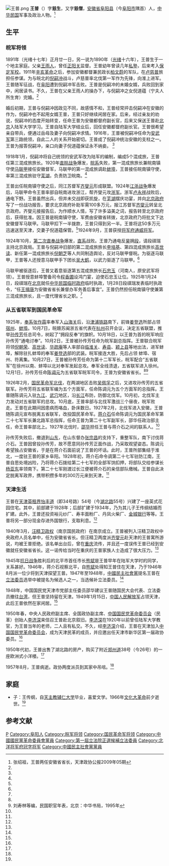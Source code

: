 [[File:王普.png|thumb]]
'''王普'''（{{bd|？||1957年|8月}}）字'''慈生'''，又字'''慈僧'''，[[安徽省|安徽省]][[阜阳县|阜阳县]]（今[[阜阳市|阜阳市]]隅首）人，[[中华民国|中华民国]]军事及政治人物。<ref name=tjzxgb>张绍祖，王普两任安徽省省长，天津政协公报2009年05期</ref>

==生平==
===皖军将领===
1891年（光绪十七年）正月廿一日，另一说为1890年（[[光绪|光绪]]十六年），王普生于一个地主家庭。父亲[[王雨人|王雨人]]，曾任[[正阳关|正阳关]]监督。王普幼年曾读几年[[私塾|私塾]]，后来考入[[保定军校|保定军校]]。1911年[[辛亥革命|辛亥革命]]之后，参加安徽都督兼民政长[[柏文蔚|柏文蔚]]的军队，在[[卢慈普|卢慈普]]旅担任参谋。为与皖北的[[倪嗣冲|倪嗣冲]]战斗，卢慈普率北伐第一军作为先锋，向淮上进军。王普随军征战，在[[阜阳|阜阳]]遭到倪嗣冲军击败。王普是倪嗣冲的未婚女婿，兵败回到家中，闲居读书。不久，王普在父亲王雨人的操办下，与倪嗣冲之女倪道蕴（宁夫人所生育）完婚。<ref name=tjzxgb/>

婚后初期，王普与倪嗣冲因政见不同，故感情不和，王普经常抨击倪嗣冲在安徽的作为，倪嗣冲也不起用女婿王普，王普只好继续闲居在家。后来，经过亲友的劝说，倪嗣冲的态度开始转变，任命王普为安徽都督府副长官，后来又保送王普赴[[北京|北京]]入陆军大学学习。王普自陆军大学结业后，回任安徽都督府副长官。王普很希望亲自带兵，便通过岳母及妻子向倪嗣冲求情。1916年，王普被倪嗣冲任命为[[安武军|安武军]]第三路统领，自此二人的关系开始密切。王普成了倪嗣冲统治安徽的支柱之一。王普为报答倪嗣冲，亲口向妻子倪道蕴保证永不纳妾。 <ref name=tjzxgb/>

1918年1月，倪嗣冲将自己统领的安武军改为陆军的编制，编成5个混成旅，王普任第三混成旅旅长。1920年[[直皖战争|直皖战争]]爆发，[[皖系|皖系]]失败，第一混成旅旅长兼皖南镇守使[[马联甲|马联甲]]接任安徽督军，马联甲的第一混成旅调赴[[蚌埠|蚌埠]]，王普接任皖南镇守使，率第三混成旅驻守[[芜湖|芜湖]]，负责防卫皖南。<ref name=tjzxgb/>

王普出任皖南镇守使之后，同江苏督军[[齐燮元|齐燮元]]形成联盟。1924年[[江浙战争|江浙战争]]爆发后，马联甲命令王普率部自皖南进攻浙江，帮齐燮元攻[[浙军|浙军]]。浙军[[卢永祥|卢永祥]]战败后，通电下野。王普虽然出兵，但并未交战即获凯旋，在[[芜湖|芜湖]]摆庆功宴，并向[[北洋政府|北京政府]]写了一份战功报告，要求北京政府补助军需100多万元，报江苏督军[[齐燮元|齐燮元]]转呈北京政府。齐燮元接报告后，为作顺水人情，写了许多溢美之词，报告转至北京政府后，获得批准。因王普是皖南镇守使，军费由安徽省转拨，北京政府乃将批文下达安徽督军马联甲。马联甲扣下一半拨款，王普只得到另一半。王普将这50多万元迅速送至天津，交妻子倪道蕴保管。<ref name=tjzxgb/>1924年9月，王普获授[[北洋政府将军府将军列表|将军府通威将军]]。

1924年10月，[[第二次直奉战争|第二次直奉战争]]爆发，[[直系|直系]]战败。王普乃通电反[[吴佩孚|昊]]拥[[段祺瑞|段]]，请段祺瑞主持北京政局。王普与倪嗣冲旧部的第二混成旅旅长[[李培基|李培基]]、第四混成旅旅长[[高世读|高世读]]、新任第一混成旅旅长[[倪朝芝|倪朝芝]]等人共同制造舆论，反对马联甲督皖。为驱逐马联甲，王普等人还授意马联甲手下团长[[吴大鹤|吴大鹤]]，以武力驱逐了马联甲。<ref name=tjzxgb/>

马联甲被驱逐后，王普又着意驱逐第五混成旅旅长[[石忠玉|石忠玉]]（河南人，原安武军将领）。王普授意蚌埠警备司令[[程香圃|程香圃]]设鸿门宴，迫使石忠玉让位。1925年1月24日，段祺瑞在[[北京|北京]]就任[[中华民国临时政府_(段祺瑞)|中华民国临时政府]]临时执政，1月28日段祺瑞发表临时执政令，“任[[王揖唐|王揖唐]]为安徽省省长兼督办军务善后事宜”。王普仍然担任皖南镇守使兼第三混成旅旅长，且一度代理省长之职。<ref name=tjzxgb/>

===从五省联军到国民革命军===
1925年，[[奉系|奉系]][[张作霖|张作霖]]率奉军入[[山海关|山海关]]后，沿[[津浦铁路|津浦铁路]]南下，前锋[[姜登选|姜登选]]所部占领[[宿州|宿州]]、[[蚌埠|蚌埠]]。10月7日，皖赣苏闽浙五省代表在[[杭州|杭州]]召开会议，决定五省联盟，推举[[孙传芳|孙传芳]]任总司令，树起了“拥段反奉”的旗帜。10月18日，以王普为首的皖军响应孙传芳“通电讨奉”。10月2日，王普被孙传芳任命为皖军副总指挥。王普联合皖军将领[[倪朝荣|倪朝荣]]、[[高世读|高世读]]、[[华疏庵|华疏庵]]等人率部自[[临淮关|临淮关]]、[[寿县|寿县]]、[[颖上县|颖上县]]等地出法，进军蚌埠，解除驻扎蚌埠的奉军[[姜登选|姜登选]]部的武装。皖军接连大胜，先后占领
蚌埠、宿州、符离集。10月27日，王普被孙传芳任命为第十二军军长，皖军配合“五省联军”在徐州以南、蚌埠以北对奉军发起总攻。奉军全线溃退，五省联军进入徐州。12月1日，孙传芳任命[[陈调元|陈调元]]为五省联军皖军司令，王普为安徽省省长。<ref name=tjzxgb/><ref>刘寿林等编，民国职官年表，北京：中华书局，1995年</ref>

1926年2月，[[国民革命军|国民革命军]][[北伐|北伐]]，在两湖地区击败[[吴佩孚|吴佩孚]]之后，又进攻孙传芳的五省联军。孙传芳将五省联军编为五个方面军，任命陈调元为五个方面军的总指挥。王普随陈调元入驻[[九江|九江]]、[[武穴|武穴]]地区，沿[[长江|长江]]布防，防御北伐军。10月初，北伐军主力发动对五省联军的总攻。10月底，王普率部与北伐军激战三个昼夜，皖军败走。王普在此期间因患病而咯血，卧床数日。1927年2月，北伐军进入安徽，王普随陈调元宣布脱离五省联军，改投国民革命军。[[蒋介石|蒋介石]]任命陈调元为国民革命军第二十七军军长兼北路军总指挥，任命王普为第二十七军副军长，邵华任政治部主任，命王普率部北上。1927年北伐时，[[邵华_(民国)|邵华]]担任王普与蒋介石之间的联系人。<ref name=tjzxgb/>

孙传芳失败后，撤退到[[山东|山东]]，在山东督办[[张宗昌|张宗昌]]的支持下，重整军队，南下讨伐蒋介石。王普因曾投孙传芳，故不愿意同孙传芳正面作战，乃采取观望姿态。陈调元希望独占安徽省，于是在蒋介石面前说了王普的坏话。此时，王普所部集结于淮北，一度驻王普的家乡阜阳。1928年初，蒋介石命令调第二十七军驻防江南，王普自思处境凶险，乃将蒋介石拨给第二十七军的全部军饷扣押，将部队交给参谋长[[杨亚东|杨亚东]]率领南下。第二十七军刚渡过长江便被蒋介石的亲信部队缴械。王普自此决定脱离军政界，携带积攒多年的300万元来到天津。<ref name=tjzxgb/>

===天津生活===
王普在[[天津英租界|天津英租界]][[怡丰道|怡丰道]]（即34号路）54号（今[[湖北路_(天津)|湖北路]]55号）兴建了一座英式花园住宅。其中，前部建于1928年；后部扩建于1934年，乃为其儿子王传纲结婚而扩建。此外，王普还投资裕元纱厂、寿丰面粉厂、丹凤火柴厂、[[金城银行|金城银行]]等等。王普将另一部分现金存进外国银行，支取利息。<ref name=tjzxgb/>

1940年3月，[[汪精卫政权|汪精卫政权]]（南京国民政府）在南京成立。王普被列入汪精卫政权中央政府人员名单中，任为安徽省省长。但汪精卫两度派[[齐燮元|齐燮元]]赴天津的王普寓所游说，均被王普拒绝。该名单出台后，曾在[[重庆|重庆]]流传，并且还一度误传王普已经到安徽就任安徽省省长。这一谣传给当时在重庆的王普家族人士造成了很大压力。<ref name=tjzxgb/>

1945年[[抗日战争|抗日战争]]胜利后的北平市首任市长[[熊斌|熊斌]]是王普早年在陆军大学时的同学，关系甚好。1946年，蒋介石视察北平，自[[熊斌|熊斌]]处得知王普住在天津，乃于1946年8月派一位少将到天津探望王普。1947年至1948年，[[中國民主社會黨|中國民主社會黨]]提名王普在[[立法委员|立法委员]]选举中被提名为候选人之一，当选候补立法委员。<ref name=tjzxgb/>

1948年，中国国民党天津市党部主任委员邵华建议王普随国民大会代表、立法委员撤往[[台湾|台湾]]，但王普坚持留在天津。1949年1月15日，[[中国人民解放军|中国人民解放军]]占领天津，此后王普依然在家闲居。<ref name=tjzxgb/>

1950年春，中央人民政府副主席、全国政协副主席、[[中国国民党革命委员会|中国国民党革命委员会]]（民革）创始人[[李济深|李济深]]来信召王普赴北京叙旧。[[李济深|李济深]]在1920年以前曾任陆军大学教官，为王普当年的老师，二人且有私交。不久，经[[李济深|李济深]]介绍，王普在天津加入[[中国国民党革命委员会|中国国民党革命委员会]]，成为天津民革的成员，并应邀出任天津市新华区第一届政协委员。<ref name=tjzxgb/>

1950年代初，王普出售了湖北路的房产，购买了附近[[郑州道|郑州道]]38号（今26号）的一座欧洲式小洋楼。<ref name=tjzxgb/>

1957年8月，王普病逝。政协两度派员到其家中吊唁。<ref name=tjzxgb/>

==家庭==
*子：王传纲，自[[天主教辅仁大学|天主教辅仁大学]]毕业，喜爱文学。1966年[[文化大革命|文化大革命]]前夕逝世。<ref name=tjzxgb/>

==参考文献==
{{reflist}}

{{安徽行政长官|北省}}
{{DEFAULTSORT:Wang王}}
[[Category:王姓|P]]
[[Category:阜阳人|Category:阜阳人]]
[[Category:皖军将领|Category:皖军将领]]
[[Category:国民革命军将领|Category:国民革命军将领]]
[[Category:中國國民黨革命委員會黨員|Category:中國國民黨革命委員會黨員]]
[[Category:第一屆立法院正選候補立法委員|Category:第一屆立法院正選候補立法委員]]
[[Category:北洋将军府冠字将军|Category:北洋将军府冠字将军]]
[[Category:中國民主社會黨黨員|Category:中國民主社會黨黨員]]